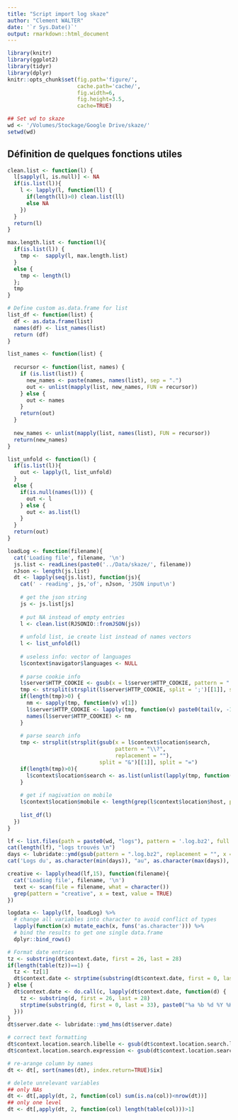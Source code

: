 ```yaml
---
title: "Script import log skaze"
author: "Clement WALTER"
date: '`r Sys.Date()`'
output: rmarkdown::html_document
---
```


```r
library(knitr)
library(ggplot2)
library(tidyr)
library(dplyr)
knitr::opts_chunk$set(fig.path='figure/',
                      cache.path='cache/',
                      fig.width=6,
                      fig.height=3.5,
                      cache=TRUE)
```


```r
## Set wd to skaze
wd <- '/Volumes/Stockage/Google Drive/skaze/'
setwd(wd)
```

## Définition de quelques fonctions utiles
```r
clean.list <- function(l) {
  l[sapply(l, is.null)] <- NA
  if(is.list(l)){
    l <- lapply(l, function(ll) {
      if(length(ll)>0) clean.list(ll)
      else NA
    })
  }
  return(l)
}

max.length.list <- function(l){
  if(is.list(l)) {
    tmp <-  sapply(l, max.length.list)
  }
  else {
    tmp <- length(l)
  };
  tmp
}

# Define custom as.data.frame for list
list_df <- function(list) {
  df <- as.data.frame(list)
  names(df) <- list_names(list)
  return (df)
}

list_names <- function(list) {
  
  recursor <- function(list, names) {
    if (is.list(list)) {
      new_names <- paste(names, names(list), sep = ".")
      out <- unlist(mapply(list, new_names, FUN = recursor))
    } else {
      out <- names
    }
    return(out)
  }
  
  new_names <- unlist(mapply(list, names(list), FUN = recursor))
  return(new_names)
}

list_unfold <- function(l) {
  if(is.list(l)){
    out <- lapply(l, list_unfold)
  }
  else {
    if(is.null(names(l))) {
      out <- l
    } else {
      out <- as.list(l)
    }
  }
  return(out)
}

loadLog <- function(filename){
  cat('Loading file', filename, '\n')
  js.list <- readLines(paste0('../Data/skaze/', filename))
  nJson <- length(js.list)
  dt <- lapply(seq(js.list), function(js){
    cat(' - reading', js,'of', nJson, 'JSON input\n')
    
    # get the json string
    js <- js.list[js]
    
    # put NA instead of empty entries
    l <- clean.list(RJSONIO::fromJSON(js))
    
    # unfold list, ie create list instead of names vectors
    l <- list_unfold(l)
    
    # useless info: vector of languages
    l$context$navigator$languages <- NULL
    
    # parse cookie info
    l$server$HTTP_COOKIE <- gsub(x = l$server$HTTP_COOKIE, pattern = " ", replacement ="")
    tmp <- strsplit(strsplit(l$server$HTTP_COOKIE, split = ';')[[1]], split = "=")
    if(length(tmp)>0) {
      nm <- sapply(tmp, function(v) v[1])
      l$server$HTTP_COOKIE <- lapply(tmp, function(v) paste0(tail(v, -1), collapse = "="))
      names(l$server$HTTP_COOKIE) <- nm
    }
    
    # parse search info
    tmp <- strsplit(strsplit(gsub(x = l$context$location$search,
                                  pattern = "\\?",
                                  replacement = ""),
                             split = "&")[[1]], split = "=")
    if(length(tmp)>0){
      l$context$location$search <- as.list(unlist(lapply(tmp, function(l) {v <- l[2];names(v) <- l[1]; return(v)})))
    }
    
    # get if nagivation on mobile
    l$context$location$mobile <- length(grep(l$context$location$host, pattern = "m\\.|mobile\\."))>0
    
    list_df(l)
  })
}
```

```r
lf <- list.files(path = paste0(wd, "logs"), pattern = '.log.bz2', full.names = TRUE)
cat(length(lf), "logs trouvés \n")
days <- lubridate::ymd(gsub(pattern = ".log.bz2", replacement = "", x = lf))
cat('Logs du', as.character(min(days)), "au", as.character(max(days)), "\n")

creative <- lapply(head(lf,15), function(filename){
  cat('Loading file', filename, '\n')
  text <- scan(file = filename, what = character())
  grep(pattern = "creative", x = text, value = TRUE)
})

logdata <- lapply(lf, loadLog) %>%
  # change all variables into character to avoid conflict of types
  lapply(function(x) mutate_each(x, funs('as.character'))) %>%
  # bind the results to get one single data.frame
  dplyr::bind_rows()

# Format date entries
tz <- substring(dt$context.date, first = 26, last = 28)
if(length(table(tz))==1) {
  tz <- tz[1]
  dt$context.date <- strptime(substring(dt$context.date, first = 0, last = 33), paste0("%a %b %d %Y %H:%M:%S ",tz, "%z"), tz = tz)
} else {
  dt$context.date <- do.call(c, lapply(dt$context.date, function(d) {
    tz <- substring(d, first = 26, last = 28)
    strptime(substring(d, first = 0, last = 33), paste0("%a %b %d %Y %H:%M:%S ",tz, "%z"), tz = tz)
  }))
}
dt$server.date <- lubridate::ymd_hms(dt$server.date)

# correct text formatting
dt$context.location.search.libelle <- gsub(dt$context.location.search.libelle, pattern = "%20", replacement = " ")
dt$context.location.search.expression <- gsub(dt$context.location.search.expression, pattern = "%20", replacement = " ")

# re-arange column by names
dt <- dt[, sort(names(dt), index.return=TRUE)$ix]

# delete unrelevant variables
## only NAs
dt <- dt[,apply(dt, 2, function(col) sum(is.na(col))<nrow(dt))]
## only one level
dt <- dt[,apply(dt, 2, function(col) length(table(col)))>1]
```
